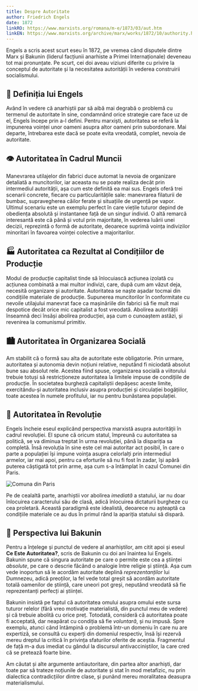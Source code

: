 ```yaml
---
title: Despre Autoritate
author: Friedrich Engels
date: 1872
linkRO: https://www.marxists.org/romana/m-e/1873/03/aut.htm
linkEN: https://www.marxists.org/archive/marx/works/1872/10/authority.htm
---
```


Engels a scris acest scurt eseu în 1872, pe vremea când disputele dintre Marx și Bakunin (liderul facțiunii anarhiste a Primei Internaționale) deveneau tot mai pronunțate. Pe scurt, cei doi aveau viziuni diferite cu privire la conceptul de autoritate și la necesitatea autorității în vederea construirii socialismului.

## 💭 Definiția lui Engels

Având în vedere că anarhiștii par să aibă mai degrabă o problemă cu termenul de autoritate în sine, condamnând orice strategie care face uz de el, Engels începe prin a-l defini. Pentru marxiști, autoritatea se referă la impunerea voinței unor oameni asupra altor oameni prin subordonare. Mai departe, întrebarea este dacă se poate evita vreodată, complet, nevoia de autoritate.

## 👁️ Autoritatea în Cadrul Muncii

Manevrarea utilajelor din fabrici duce automat la nevoia de organizare detaliată a muncitorilor, iar aceasta nu se poate realiza decât prin intermediul autorității, așa cum este definită ea mai sus. Engels oferă trei scenarii concrete, fiecare cu particularitățile sale: manevrarea filaturii de bumbac, supravegherea căilor ferate și situațiile de urgență pe vapor. Ultimul scenariu este un exemplu perfect în care viețile tuturor depind de obediența absolută și instantanee față de un singur individ. O altă remarcă interesantă este că până și votul prin majoritate, în vederea luării unei decizii, reprezintă o formă de autoritate, deoarece suprimă voința indivizilor minoritari în favoarea voinței colective a majoritarilor.

## 🏭 Autoritatea ca Rezultat al Condițiilor de Producție

Modul de producție capitalist tinde să înlocuiască acțiunea izolată cu acțiunea combinată a mai multor indivizi, care, după cum am văzut deja, necesită organizare și autoritate. Autoritatea se naște așadar tocmai din condițiile materiale de producție. Supunerea muncitorilor în conformitate cu nevoile utilajului manevrat face ca mașinăriile din fabrici să fie mult mai despotice decât orice mic capitalist a fost vreodată. Abolirea autorității înseamnă deci însăși abolirea producției, așa cum o cunoaștem astăzi, și revenirea la comunismul primitiv.

## 🏙️ Autoritatea în Organizarea Socială

Am stabilit că o formă sau alta de autoritate este obligatorie. Prin urmare, autoritatea și autonomia devin noțiuni relative, neputând fi niciodată absolut bune sau absolut rele. Acestea fiind spuse, organizarea socială a viitorului trebuie totuși să restricționeze autoritatea la limitele impuse de condițiile de producție. În societatea burgheză capitaliștii depășesc aceste limite, exercitându-și autoritatea inclusiv asupra producției și circulației bogățiilor, toate acestea în numele profitului, iar nu pentru bunăstarea populației.

## 🚩 Autoritatea în Revoluție

Engels încheie eseul explicând perspectiva marxistă asupra autorității în cadrul revoluției. El spune că oricum statul, împreună cu autoritatea sa politică, se va diminua treptat în urma revoluției, până la dispariția sa completă. Însă revoluția în sine este cel mai autoritar act posibil, în care o parte a populației își impune voința asupra celorlalți prin intermediul armelor, iar mai apoi, pentru ca eforturile să nu fi fost în zadar, își apără puterea câștigată tot prin arme, așa cum s-a întâmplat în cazul Comunei din Paris.

![Comuna din Paris](../../assets/posts/paris-commune.jpg)

Pe de cealaltă parte, anarhiștii vor abolirea _imediată_ a statului, iar nu doar înlocuirea caracterului său de clasă, adică înlocuirea dictaturii burgheze cu cea proletară. Această paradigmă este idealistă, deoarece nu așteaptă ca condițiile materiale ce au dus în primul rând la apariția statului să dispară.

## 🏴 Perspectiva lui Bakunin

Pentru a înțelege și punctul de vedere al anarhiștilor, am citit apoi și eseul **Ce Este Autoritatea?**, scris de Bakunin cu doi ani înaintea lui Engels. Bakunin spune că singura autoritate pe care o permite este cea a științei _absolute_, pe care o descrie făcând o analogie între religie și știință. Așa cum vede inoportun să le acordăm autoritate deplină _reprezentanților_ lui Dumnezeu, adică preoților, la fel vede total greșit să acordăm autoritate totală oamenilor de știință, care uneori pot greși, neputând vreodată să fie reprezentanți perfecți ai științei.

Bakunin insistă pe faptul că autoritatea omului asupra omului este sursa tuturor relelor (fără vreo motivație materialistă, din punctul meu de vedere) și că trebuie abolită cu orice preț. Totodată, consideră că autoritatea poate fi acceptată, dar neapărat cu condiția să fie _voluntară_, și nu impusă. Spre exemplu, atunci când întâmpină o problemă într-un domeniu în care nu are expertiză, se consultă cu experți din domeniul respectiv, însă își rezervă mereu dreptul la critică în privința sfaturilor oferite de aceștia. Fragmentul de față m-a dus imediat cu gândul la discursul antivacciniștilor, la care cred că se pretează foarte bine.

Am căutat și alte argumente antiautoritare, din partea altor anarhiști, dar toate par să trateze noțiunile de autoritate și stat în mod metafizic, nu prin dialectica contradicțiilor dintre clase, și punând mereu moralitatea deasupra materialismului.
